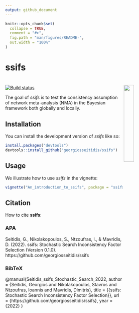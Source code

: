 ```yaml
---
output: github_document
---
```


<!-- README.md is generated from README.Rmd. Please edit that file -->

```r
knitr::opts_chunk$set(
  collapse = TRUE,
  comment = "#>",
  fig.path = "man/figures/README-",
  out.width = "100%"
)
```

# ssifs

# <img src="man/figures/ssifs_logo.png" align="right" width="25%"/>

<!-- badges: start -->
[![Build status](https://ci.appveyor.com/api/projects/status/emmthhvea0mi7qu6?svg=true)](https://ci.appveyor.com/project/georgiosseitidis/ssifs)
<!-- badges: end -->

The goal of *ssifs* is to test the consistency assumption of network meta-analysis (NMA) in the Bayesian framework both globally and locally.

## Installation

You can install the development version of *ssifs* like so:

``` r
install.packages("devtools")
devtools::install_github("georgiosseitidis/ssifs")
```

## Usage

We illustrate how to use *ssifs* in the vignette:

``` r
vignette("An_introduction_to_ssifs", package = "ssifs")
```

## Citation

How to cite **ssifs**:

### APA

Seitidis, G., Nikolakopoulos, S., Ntzoufras, I., & Mavridis, D. (2022). ssifs: Stochastic Search Inconsistency Factor Selection (Version 0.1.0). https://github.com/georgiosseitidis/ssifs

### BibTeX

@manual{Seitidis_ssifs_Stochastic_Search_2022,
author = {Seitidis, Georgios and Nikolakopoulos, Stavros and Ntzoufras, Ioannis and Mavridis, Dimitris},
title = {{ssifs: Stochastic Search Inconsistency Factor Selection}},
url = {https://github.com/georgiosseitidis/ssifs},
year = {2022}
}
